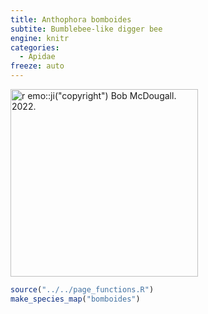 ```yaml
---
title: Anthophora bomboides
subtite: Bumblebee-like digger bee
engine: knitr
categories:
  - Apidae
freeze: auto
---
```

[![`r emo::ji("copyright")` Bob McDougall. 2022.](https://inaturalist-open-data.s3.amazonaws.com/photos/213727974/large.jpeg){height=300}](https://inaturalist.ca/observations/125995076)

```r
source("../../page_functions.R")
make_species_map("bomboides")
```
